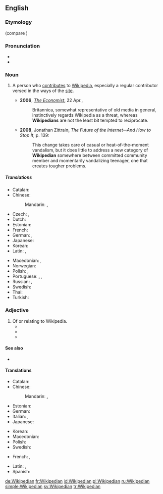 ==English==

===Etymology===
{{suffix|Wikipedia|ian|lang=en}} (compare {{m|en|encyclopaedist}})

===Pronunciation===
* {{IPA|/wɪ.kɪˈpiː.dɪ.ən/|lang=en}}
* {{audio|Wikipedian.ogg|Audio|lang=en}}

===Noun===
{{en-noun}}

# {{label|en|Wiktionary and WMF jargon}} A person who [[contribute]]s to [[Wikipedia]], especially a regular contributor versed in the ways of the [[Website|site]].
#* '''2006''', ''[[w:The Economist|The Economist]]'', 22 Apr.,
#*: Britannica, somewhat representative of old media in general, instinctively regards Wikipedia as a threat, whereas '''Wikipedians''' are not the least bit tempted to reciprocate.
#* '''2008''', Jonathan Zittrain, ''The Future of the Internet--And How to Stop It'', p. 139:
#*: This change takes care of casual or heat-of-the-moment vandalism, but it does little to address a new category of '''Wikipedian''' somewhere between committed community member and momentarily vandalizing teenager, one that creates tougher problems.

=====Translations=====
{{trans-top|a person who uses, edits, or contributes to Wikipedia}}
* Catalan: {{t|ca|viquipedista|m|f}}
* Chinese:
*: Mandarin: {{t|cmn|維基人|sc=Hani}}, {{t|cmn|维基人|tr=Wéijīrén|sc=Hani}}
* Czech: {{t+|cs|wikipedista|m}}, {{t+|cs|wikipedistka|f}}
* Dutch: {{t+|nl|Wikipediaan|m|f}}
* Estonian: {{t|et|vikipedist}}
* French: {{t+|fr|wikipédiste|m|f}}
* German: {{t+|de|Wikipedianer|m}}, {{t+|de|Wikipedianerin|f}}
* Japanese: {{t|ja|ウィキペディアン|tr=Wikipedian}}
* Korean: {{t|ko|위키백과 사용자|sc=Kore}}
* Latin: {{t|la|vicipaedianus|m}}, {{t|la|vicipaediana|f}}
{{trans-mid}}
* Macedonian: {{t|mk|википедијанец|m|tr=vikipedijánec|sc=Cyrl}}, {{t|mk|википедијанка|f|tr=vikipedijánka|sc=Cyrl}}
* Norwegian: {{t|no|wikipedant|m}}
* Polish: {{t+|pl|wikipedysta|m}}, {{t+|pl|wikipedystka|f}}
* Portuguese: {{t|pt|Wikipedian|m|f}}, {{t|pt|Wikipediano|m}}, {{t|pt|Wikipediana|f}}
* Russian: {{t+|ru|википедист|m}}, {{t|ru|википедистка|f}}
* Swedish: {{t+|sv|wikipedian|c}}
* Thai: {{t|th|ชาววิกิพีเดีย|tr=chow wikipedia}}
* Turkish: {{t+|tr|vikipedist}}
{{trans-bottom}}

===Adjective===
{{en-adj|-}}

# Of or relating to Wikipedia.
#* {{quote-journal|title=The Wikipedia FAQK|work=Wired News|date=Apr 19, 2006|passage=Many scholars of '''Wikipedian''' theology theorize that if consensus is ever reached, Wikipedia will spontaneously disappear.}}
#* {{quote-journal|title=The language of the love of language|work=Globe and Mail|date=Sep 6, 2007|author=GALE ZOË GARNETT|passage=In these Googlial '''Wikipedian''' times, a vast collection of wordbooks may seem slow, unnecessary or both.}}
#* {{quote-journal|title=''Here Comes Everybody'', by Clay Shirky. ''We-Think'', by Charles Leadbeater|author=Pat Kane|work=Independent|date=Mar 21, 2008|passage=If people stopped believing in the '''Wikipedian''' ideal, and used its tools for vandalism, "it's unlikely the whole enterprise would survive a week"}}

====See also====
* {{pedialite|Wikipedians}}

====Translations====
{{trans-top|of or relating to Wikipedia}}
* Catalan: {{t|ca|Viquipedista|m|f}}
* Chinese:
*: Mandarin: {{t|cmn|維基百科的|sc=Hani}}, {{t|cmn|维基百科的|tr=Wéijībăikēde|sc=Hani}}
* Estonian: {{t|et|vikipeediline}}
* German: {{t|de|Wikipedia-}} <!-- there is no real adjective; use a compound instead -->
* Italian: {{t|it|wikipediano|m}}, {{t|it|wikipediana|f}}
* Japanese: {{t|ja|ウィキペディアの|tr=wikipedia no}}
{{trans-mid}}
* Korean: {{t|ko|위키백과의, 위키백과에 관한|sc=Kore}}
* Macedonian: {{t|mk|википедиски|m|tr=vikipédiski|sc=Cyrl}}
* Polish: {{t|pl|wikipedystyczny|m}}
* Swedish: {{t|sv|wikipedia-}}
{{trans-bottom}}

{{checktrans-top}}
* French: {{t+check|fr|wikipédien|m}}, {{t+check|fr|wikipédienne|f}}
{{trans-mid}}
* Latin: {{t-check|la|vicipædianus|m}}, {{t-check|la|vicipædiana|f}}
* Spanish: {{t+check|es|wikipedista}}
{{trans-bottom}}

[[de:Wikipedian]]
[[fr:Wikipedian]]
[[id:Wikipedian]]
[[pl:Wikipedian]]
[[ru:Wikipedian]]
[[simple:Wikipedian]]
[[sv:Wikipedian]]
[[tr:Wikipedian]]